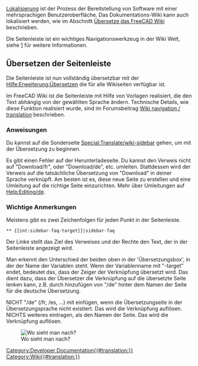 <languages/>
[[Localisation/de|Lokalisierung]] ist der Prozess der Bereitstellung von Software mit einer mehrsprachigen Benutzeroberfläche. Das Dokumentations-Wiki kann auch lokalisiert werden, wie im Abschnitt [[Localisation#Translate_the_FreeCAD_wiki/de|Übersetze das FreeCAD Wiki]] beschrieben.

Die Seitenleiste ist ein wichtiges Navigationswerkzeug in der Wiki Welt, siehe  [https://www.mediawiki.org/wiki/Manual:Interface/Sidebar/de] für weitere Informationen.

<span id="Translate_the_sidebar"></span>
==Übersetzen der Seitenleiste==

Die Seitenleiste ist nun vollständig übersetzbar mit der [https://www.mediawiki.org/wiki/Help:Extension:Translate/de Hilfe:Erweiterung:Übersetzen] die für alle Wikiseiten verfügbar ist.

Im FreeCAD Wiki ist die Seitenleiste mit Hilfe von Vorlagen realisiert, die den Text abhängig von der gewählten Sprache ändern.
Technische Details, wie diese Funktion realisiert wurde, sind im Forumsbeitrag [http://forum.freecadweb.org/viewtopic.php?f=21&t=9687&start=10#p80441 Wiki navigation / translation] beschrieben.

<span id="Instructions"></span>
===Anweisungen===

Du kannst auf die Sonderseite [[Special:Translate/wiki-sidebar]] gehen, um mit der Übersetzung zu beginnen.

Es gibt einen Fehler auf der Herunterladeseite. Du kannst den Verweis nicht auf "Download/fr", oder "Download/de", etc. umleiten. Stattdessen wird der Verweis auf die tatsächliche Übersetzung von "Download" in deiner Sprache verknüpft.
Am besten ist es, diese neue Seite zu erstellen und eine Umleitung auf die richtige Seite einzurichten. Mehr über Umleitungen auf [[Help:Editing/de]].

<span id="Important_notes"></span>
===Wichtige Anmerkungen===

Meistens gibt es zwei Zeichenfolgen für jeden Punkt in der Seitenleiste.

 <nowiki>** {{int:sidebar-faq-target}}|sidebar-faq</nowiki>

Der Linke stellt das Ziel des Verweises und der Rechte den Text, der in der Seitenleiste angezeigt wird.

Man erkennt den Unterschied der beiden oben in der 'Übersetzungsbox', in der der Name der Variablen steht.
Wenn der Variablenname mit "-target" endet, bedeutet das, dass der Zeiger der Verknüpfung übersetzt wird. Das dient dazu, dass der Übersetzer die Verknüpfung auf die übersetzte Seite lenken kann, z.B. durch hinzufügen von "/de" hinter dem Namen der Seite für die deutsche Übersetzung.

NICHT "/de" (/fr, /es, ...) mit einfügen, wenn die Übersetzungseite in der Übersetzungsprache nicht existiert. Das wird die Verknüpfung auflösen.
NICHTS weiteres eintragen, als den Namen der Seite. Das wird die Verknüpfung auflösen.

[[File:Translate-sidebar-instruction.png|left|Wo sieht man nach?]]

[[Category:Developer Documentation{{#translation:}}]]
[[Category:Wiki{{#translation:}}]]
{{clear}}